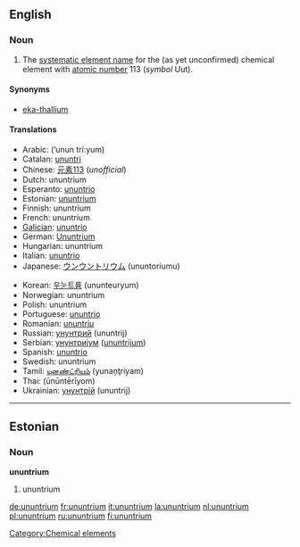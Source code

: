 ==English==
{{elements|Uut|ununbium|Uub|ununquadium|Uuq}}

===Noun===
{{en-noun|-}}
{{wikipedia}}
# The [[systematic element name]] for the (as yet unconfirmed) chemical element with [[atomic number]] 113 (''symbol'' Uut).

====Synonyms====
*[[eka-thallium]]

====Translations====
{{top}}
*Arabic: {{ARchar|[[أنون تريوم]]}} (’unun trí:yum) {{m}}
*Catalan: [[ununtri]] {{m}}
*Chinese: [[元素113]] (''unofficial'')
*Dutch: ununtrium {{n}}
*Esperanto: [[ununtrio]]
*Estonian: [[#Estonian|ununtrium]]
*Finnish: ununtrium
*French: ununtrium {{m}}
*[[Galician]]: [[ununtrio]] {{m}}
*German: [[Ununtrium]] {{n}}
*Hungarian: ununtrium
*Italian: [[ununtrio]] {{m}}
*Japanese: [[ウンウントリウム]] (ununtoriumu)
{{mid}}
*Korean: [[우눈트륨]] (ununteuryum)
*Norwegian: ununtrium
*Polish: ununtrium {{m}}
*Portuguese: [[ununtrio]] {{m}}
*Romanian: [[ununtriu]] {{n}}
*Russian: [[унунтрий]] (ununtrij) {{m}}
*Serbian: [[унунтријум]] ([[ununtrijum]]) {{m}}
*Spanish: [[ununtrio]] {{m}}
*Swedish: ununtrium
*Tamil: [[யுனண்ட்ரியம்]] (yunaņţriyam)
*Thai: {{THchar|[[อูนอูนเทรียม]]}} (ūnūntērīyom)
*Ukrainian: [[унунтрій]] (ununtrij) {{m}}
{{bottom}}

[[Category:Chemical elements]]

----
==Estonian==
===Noun===
'''ununtrium'''
#ununtrium {{et-chemical element}}

[[de:ununtrium]]
[[fr:ununtrium]]
[[it:ununtrium]]
[[la:ununtrium]]
[[nl:ununtrium]]
[[pl:ununtrium]]
[[ru:ununtrium]]
[[fi:ununtrium]]
